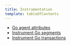 ```yaml
---
title: Instrumentation
template: tableOfContents
---
```


* [Go agent attributes](/docs/agents/go-agent/instrumentation/go-agent-attributes)
* [Instrument Go segments](/docs/agents/go-agent/instrumentation/instrument-go-segments)
* [Instrument Go transactions](/docs/agents/go-agent/instrumentation/instrument-go-transactions)
